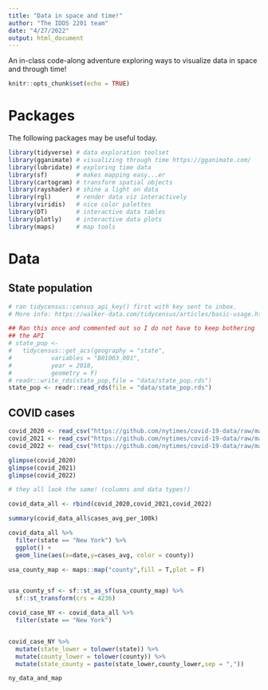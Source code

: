 ```yaml
---
title: "Data in space and time!"
author: "The IDDS 2201 team"
date: "4/27/2022"
output: html_document
---
```


An in-class code-along adventure exploring ways to visualize data in space and through time! 

```r
knitr::opts_chunk$set(echo = TRUE)
```


# Packages

The following packages may be useful today. 

```r
library(tidyverse) # data exploration toolset
library(gganimate) # visualizing through time https://gganimate.com/
library(lubridate) # exploring time data 
library(sf)        # makes mapping easy...er
library(cartogram) # transform spatial objects
library(rayshader) # shine a light on data
library(rgl)       # render data viz interactively 
library(viridis)   # nice color palettes
library(DT)        # interactive data tables
library(plotly)    # interactive data plots
library(maps)      # map tools
```



# Data

## State population

```r
# ran tidycensus::census_api_key() first with key sent to inbox.
# More info: https://walker-data.com/tidycensus/articles/basic-usage.html

## Ran this once and commented out so I do not have to keep bothering
## the API
# state_pop <-
#   tidycensus::get_acs(geography = "state",
#           variables = "B01003_001",
#           year = 2018,
#           geometry = F)
# readr::write_rds(state_pop,file = "data/state_pop.rds")
state_pop <- readr::read_rds(file = "data/state_pop.rds")

```

## COVID cases


```r
covid_2020 <- read_csv("https://github.com/nytimes/covid-19-data/raw/master/rolling-averages/us-counties-2020.csv")
covid_2021 <- read_csv("https://github.com/nytimes/covid-19-data/raw/master/rolling-averages/us-counties-2021.csv")
covid_2022 <- read_csv("https://github.com/nytimes/covid-19-data/raw/master/rolling-averages/us-counties-2022.csv")

glimpse(covid_2020)
glimpse(covid_2021)
glimpse(covid_2022)

# they all look the same! (columns and data types!)

covid_data_all <- rbind(covid_2020,covid_2021,covid_2022)
```





```r
summary(covid_data_all$cases_avg_per_100k)
```


```r
covid_data_all %>%
  filter(state == "New York") %>%
  ggplot() + 
  geom_line(aes(x=date,y=cases_avg, color = county))
```






```r
usa_county_map <- maps::map("county",fill = T,plot = F)


usa_county_sf <- sf::st_as_sf(usa_county_map) %>%
  sf::st_transform(crs = 4236)
```



```r
covid_case_NY <- covid_data_all %>%
  filter(state == "New York")


covid_case_NY %>%
  mutate(state_lower = tolower(state)) %>%
  mutate(county_lower = tolower(county)) %>%
  mutate(state_county = paste(state_lower,county_lower,sep = ","))
```


```r
ny_data_and_map
```







